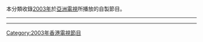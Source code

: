 本分類收錄[[2003年|2003年]]於[[亞洲電視|亞洲電視]]所播放的自製節目。

----

{{cat year nav
| year = 2003
| cat = 亞洲電視節目
| sortkey = 亞洲電視節目
| article = 亞洲電視節目
| in = 
}}
----

[[Category:2003年香港電視節目|Category:2003年香港電視節目]]